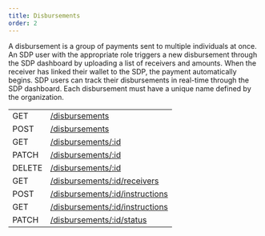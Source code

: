 ```yaml
---
title: Disbursements
order: 2
---
```



A disbursement is a group of payments sent to multiple individuals at once. An SDP user with the appropriate role triggers a new disbursement through the SDP dashboard by uploading a list of receivers and amounts. When the receiver has linked their wallet to the SDP, the payment automatically begins. SDP users can track their disbursements in real-time through the SDP dashboard. Each disbursement must have a unique name defined by the organization.

<EndpointsTable title="Endpoints">

| | |
| --- | --------------------- |
| GET | [/disbursements](../list-all-disbursements.api.mdx) |
| POST | [/disbursements](../create-disbursements.api.mdx) |
| GET | [/disbursements/:id](../retrieve-a-disbursement.api.mdx) |
| PATCH | [/disbursements/:id](../update-a-disbursement.api.mdx) |
| DELETE | [/disbursements/:id](../delete-a-disbursement.api.mdx) |
| GET | [/disbursements/:id/receivers](../list-all-disbursement-receivers.api.mdx) |
| POST | [/disbursements/:id/instructions](../upload-disbursement-instructions.api.mdx) |
| GET | [/disbursements/:id/instructions](../download-disbursement-instructions.api.mdx) |
| PATCH | [/disbursements/:id/status](../update-a-disbursement-status.api.mdx) |

</EndpointsTable>